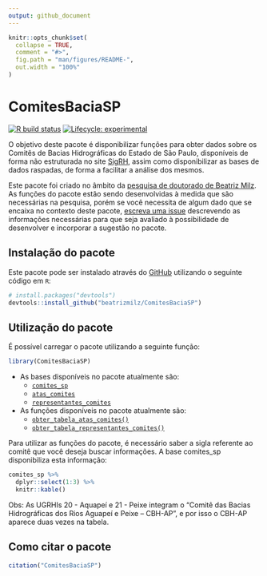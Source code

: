 ```yaml
---
output: github_document
---
```


<!-- README.md is generated from README.Rmd. Please edit that file -->

```r
knitr::opts_chunk$set(
  collapse = TRUE,
  comment = "#>",
  fig.path = "man/figures/README-",
  out.width = "100%"
)
```

# ComitesBaciaSP

<!-- badges: start -->
[![R build status](https://github.com/beatrizmilz/ComitesBaciaSP/workflows/R-CMD-check/badge.svg)](https://github.com/beatrizmilz/ComitesBaciaSP/actions)   [![Lifecycle: experimental](https://img.shields.io/badge/lifecycle-experimental-orange.svg)](https://www.tidyverse.org/lifecycle/#experimental)
<!-- badges: end -->

O objetivo deste pacote é disponibilizar funções para obter dados sobre os Comitês de Bacias Hidrográficas do Estado de São Paulo, disponíveis de forma não estruturada no site [SigRH](http://www.sigrh.sp.gov.br/), assim como disponibilizar as bases de dados raspadas, de forma a facilitar a análise dos mesmos. 

Este pacote foi criado no âmbito da [pesquisa de doutorado de Beatriz Milz](https://beatrizmilz.github.io/tese/). As funções do pacote estão sendo desenvolvidas à medida que são necessárias na pesquisa, porém se você necessita de algum dado que se encaixa no contexto deste pacote, [escreva uma issue](https://github.com/beatrizmilz/ComitesBaciaSP/issues/new/choose) descrevendo as informações necessárias para que seja avaliado à possibilidade de desenvolver e incorporar a sugestão no pacote.

## Instalação do pacote

Este pacote pode ser instalado através do [GitHub](https://github.com/) utilizando o seguinte código em `R`:

``` r
# install.packages("devtools")
devtools::install_github("beatrizmilz/ComitesBaciaSP")
```
## Utilização do pacote

É possível carregar o pacote utilizando a seguinte função:

```r
library(ComitesBaciaSP)
```


- As bases disponíveis no pacote atualmente são:
  - [`comites_sp`](https://beatrizmilz.github.io/ComitesBaciaSP/reference/comites_sp.html)
  - [`atas_comites`](https://beatrizmilz.github.io/ComitesBaciaSP/reference/atas_comites.html)
  - [`representantes_comites`](https://beatrizmilz.github.io/ComitesBaciaSP/reference/representantes_comites.html)

- As funções disponíveis no pacote atualmente são:
  - [`obter_tabela_atas_comites()`](https://beatrizmilz.github.io/ComitesBaciaSP/reference/obter_tabela_atas_comites.html) 
  - [`obter_tabela_representantes_comites()`](https://beatrizmilz.github.io/ComitesBaciaSP/reference/obter_tabela_representantes_comites.html) 
  
  
Para utilizar as funções do pacote, é necessário saber a sigla referente ao comitê que você deseja buscar informações. A base comites_sp disponibiliza esta informação:

```r
comites_sp %>%
  dplyr::select(1:3) %>% 
  knitr::kable()
```
Obs: As UGRHIs 20 - Aquapeí e 21 - Peixe integram o "Comitê das Bacias Hidrográficas dos Rios Aguapeí e Peixe – CBH-AP", e por isso o CBH-AP aparece duas vezes na tabela.


## Como citar o pacote

```r
citation("ComitesBaciaSP")
```

